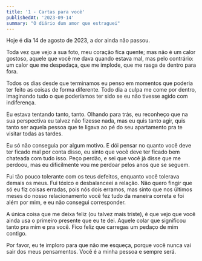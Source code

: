 ```yaml
---
title: '1 - Cartas para você'
publishedAt: '2023-09-14'
summary: "O diário dum amor que estraguei"
---
```


Hoje é dia 14 de agosto de 2023, a dor ainda não passou.

Toda vez que vejo a sua foto, meu coração fica quente; mas não é um calor gostoso, aquele que você me dava quando estava mal, mas pelo contrário: um calor que me despedaça, que me implode, que me rasga de dentro para fora.

Todos os dias desde que terminamos eu penso em momentos que poderia ter feito as coisas de forma diferente. Todo dia a culpa me come por dentro, imaginando tudo o que poderíamos ter sido se eu não tivesse agido com indiferença.

Eu estava tentando tanto, tanto. Olhando para trás, eu reconheço que na sua perspectiva eu talvez não fizesse nada, mas eu quis tanto agir, quis tanto ser aquela pessoa que te ligava ao pé do seu apartamento pra te visitar todas as tardes.

Eu só não conseguia por algum motivo. E dói pensar no quanto você deve ter ficado mal por conta disso, eu sinto que você deve ter ficado bem chateada com tudo isso. Peço perdão, e sei que você já disse que me perdoou, mas eu dificilmente vou me perdoar pelos anos que se seguem.

Fui tão pouco tolerante com os teus defeitos, enquanto você tolerava demais os meus. Fui tóxico e desbalanceei a relação. Não quero fingir que só eu fiz coisas erradas, pois nós dois erramos, mas sinto que nos últimos meses do nosso relacionamento você fez tudo da maneira correta e foi além por mim, e eu não consegui corresponder.

A única coisa que me deixa feliz (ou talvez mais triste), é que vejo que você ainda usa o primeiro presente que eu te dei. Aquele colar que significou tanto pra mim e pra você. Fico feliz que carregas um pedaço de mim contigo.

Por favor, eu te imploro para que não me esqueça, porque você nunca vai sair dos meus pensamentos. Você é a minha pessoa e sempre será.
